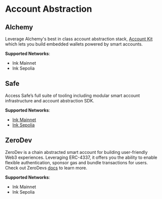 # Account Abstraction

## Alchemy

Leverage Alchemy's best in class account abstraction stack, [Account Kit](https://www.alchemy.com/account-kit) which lets you build embedded wallets powered by smart accounts.

**Supported Networks**:

- Ink Mainnet
- Ink Sepolia

## Safe

Access Safe’s full suite of tooling including modular smart account infrastructure and account abstraction SDK.

**Supported Networks**:

- [Ink Mainnet](https://app.safe.global/new-safe/create?chain=ink)
- [Ink Sepolia](https://safe.optimism.io/welcome/accounts?chain=ink-sepolia)

## ZeroDev

ZeroDev is a chain abstracted smart account for building user-friendly Web3 experiences. Leveraging ERC-4337, it offers you the ability to enable flexible authentication, sponsor gas and bundle transactions for users. Check out ZeroDevs [docs](https://docs.zerodev.app/) to learn more.

**Supported Networks**:

- Ink Mainnet
- Ink Sepolia


